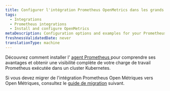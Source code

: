```yaml
---
title: Configurer l'intégration Prometheus OpenMetrics dans les grands environnements Kubernetes
tags:
  - Integrations
  - Prometheus integrations
  - Install and configure OpenMetrics
metaDescription: Configuration options and examples for your Prometheus OpenMetrics integration with New Relic in Docker and Kubernetes environments.
freshnessValidatedDate: never
translationType: machine
---
```


Découvrez comment installer l' [agent Prometheus ](/docs/infrastructure/prometheus-integrations/install-configure-prometheus-agent/install-prometheus-agent)pour comprendre ses avantages et obtenir une visibilité complète de votre charge de travail Prometheus exécutée dans un cluster Kubernetes.

Si vous devez migrer de l'intégration Prometheus Open Métriques vers Open Métriques, consultez le [guide de migration](/docs/infrastructure/prometheus-integrations/install-configure-prometheus-agent/migration-guide) suivant.